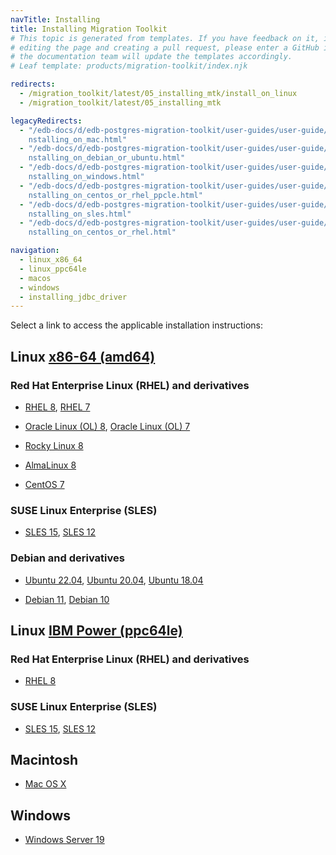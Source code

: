 ```yaml
---
navTitle: Installing
title: Installing Migration Toolkit
# This topic is generated from templates. If you have feedback on it, instead of
# editing the page and creating a pull request, please enter a GitHub issue and
# the documentation team will update the templates accordingly.
# Leaf template: products/migration-toolkit/index.njk

redirects:
  - /migration_toolkit/latest/05_installing_mtk/install_on_linux
  - /migration_toolkit/latest/05_installing_mtk

legacyRedirects:
  - "/edb-docs/d/edb-postgres-migration-toolkit/user-guides/user-guide/55.0.0/i\
    nstalling_on_mac.html"
  - "/edb-docs/d/edb-postgres-migration-toolkit/user-guides/user-guide/55.0.0/i\
    nstalling_on_debian_or_ubuntu.html"
  - "/edb-docs/d/edb-postgres-migration-toolkit/user-guides/user-guide/55.0.0/i\
    nstalling_on_windows.html"
  - "/edb-docs/d/edb-postgres-migration-toolkit/user-guides/user-guide/55.0.0/i\
    nstalling_on_centos_or_rhel_ppcle.html"
  - "/edb-docs/d/edb-postgres-migration-toolkit/user-guides/user-guide/55.0.0/i\
    nstalling_on_sles.html"
  - "/edb-docs/d/edb-postgres-migration-toolkit/user-guides/user-guide/55.0.0/i\
    nstalling_on_centos_or_rhel.html"

navigation:
  - linux_x86_64
  - linux_ppc64le
  - macos
  - windows
  - installing_jdbc_driver
---
```


Select a link to access the applicable installation instructions:

## Linux [x86-64 (amd64)](linux_x86_64)

### Red Hat Enterprise Linux (RHEL) and derivatives

- [RHEL 8](linux_x86_64/mtk_rhel_8), [RHEL 7](linux_x86_64/mtk_rhel_7)

- [Oracle Linux (OL) 8](linux_x86_64/mtk_rhel_8), [Oracle Linux (OL) 7](linux_x86_64/mtk_rhel_7)

- [Rocky Linux 8](linux_x86_64/mtk_other_linux_8)

- [AlmaLinux 8](linux_x86_64/mtk_other_linux_8)

- [CentOS 7](linux_x86_64/mtk_centos_7)

### SUSE Linux Enterprise (SLES)

- [SLES 15](linux_x86_64/mtk_sles_15), [SLES 12](linux_x86_64/mtk_sles_12)

### Debian and derivatives

- [Ubuntu 22.04](linux_x86_64/mtk_ubuntu_22), [Ubuntu 20.04](linux_x86_64/mtk_ubuntu_20), [Ubuntu 18.04](linux_x86_64/mtk_ubuntu_18)

- [Debian 11](linux_x86_64/mtk_debian_11), [Debian 10](linux_x86_64/mtk_debian_10)

## Linux [IBM Power (ppc64le)](linux_ppc64le)

### Red Hat Enterprise Linux (RHEL) and derivatives

- [RHEL 8](linux_ppc64le/mtk_rhel_8)

### SUSE Linux Enterprise (SLES)

- [SLES 15](linux_ppc64le/mtk_sles_15), [SLES 12](linux_ppc64le/mtk_sles_12)

## Macintosh
- [Mac OS X](macos)

## Windows
- [Windows Server 19](windows)

